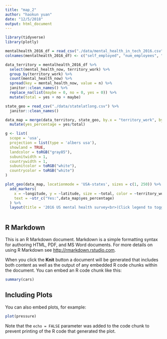 ```yaml
---
title: "map_2"
author: "haokun yuan"
date: "12/5/2018"
output: html_document
---
```


```r
library(tidyverse)
library(plotly)

```

```r
mentalhealth_2016_df = read_csv("./data/mental_health_in_tech_2016.csv") 
colnames(mentalhealth_2016_df) <- c("self_employed", "num_employees", "tech_company", "tech_role", "benefits", "care_options", "employer_discussion", "employer_help", "enonymity", "medical_leave", "mental_health_consequences", "phys_health_consequences", "coworkers_discussion", "supervisor_discussion", "mental_vs_physical", "obs_consequence", "medical_coverage", "help_resourcces", "whether_reveal_business_contacts", "reveal_concequences_business_contects", "whether_reveal_coworkers", "reveal_concequences_coworkers", "productivity_affect", "work_time_affected", "preemployers", "preemployers_benefits", "preemployers_care_options", "preemployers_discussion", "preemployer_help", "pre_anonymity", "pre_mental_health_consequences", "pre_phys_health_consequences", "pre_coworkers_discussion", "pre_supervisors_discussion", "pre_mental_vs_physical", "pre_obs_consequence", "physical_health_interview", "physical_health_interview_reason", "mental_health_interview", "mental_health_interview_reason", "career_influence", "coworkers_view", "friends_family_share", "unsupportive_badly_handled", "less_likely_reveal", "family_history", "mental_health_previous", "mental_health_now", "condition_diagnosed", "possible_condition", "professional_diagnosed", "condition_professional_diagnosed", "seek_treatment", "work_interferes_treated", "work_interferes_untreated", "age", "gender", "country_live", "territory_live", "country_work", "territory_work", "work_position_kind", "work_remotely")


```

```r
data_territory = mentalhealth_2016_df %>%
  select(mental_health_now, territory_work) %>% 
  group_by(territory_work) %>% 
  count(mental_health_now) %>% 
  spread(key = mental_health_now, value = n) %>% 
  janitor::clean_names() %>% 
  replace_na(list(maybe = 0, no = 0, yes = 0)) %>% 
  mutate(total = yes + no + maybe)

state_geo = read_csv("./data/statelatlong.csv") %>% 
  janitor::clean_names()

data_map = merge(data_territory, state_geo, by.x = "territory_work", by.y = "city") %>% 
  mutate(yes_percentage = yes/total)

g <- list(
  scope = 'usa',
  projection = list(type = 'albers usa'),
  showland = TRUE,
  landcolor = toRGB("gray85"),
  subunitwidth = 1,
  countrywidth = 1,
  subunitcolor = toRGB("white"),
  countrycolor = toRGB("white")
)

plot_geo(data_map, locationmode = 'USA-states', sizes = c(1, 250)) %>%
  add_markers(
    x = ~longitude, y = ~latitude, size = ~total, color = ~territory_work, hoverinfo = "text",
    text = ~str_c("Yes:",data_map$yes_percentage)
  ) %>%
  layout(title = '2016 US mental health survey<br>(Click legend to toggle)', geo = g)



```

## R Markdown

This is an R Markdown document. Markdown is a simple formatting syntax for authoring HTML, PDF, and MS Word documents. For more details on using R Markdown see <http://rmarkdown.rstudio.com>.

When you click the **Knit** button a document will be generated that includes both content as well as the output of any embedded R code chunks within the document. You can embed an R code chunk like this:

```r
summary(cars)
```

## Including Plots

You can also embed plots, for example:

```r
plot(pressure)
```

Note that the `echo = FALSE` parameter was added to the code chunk to prevent printing of the R code that generated the plot.
